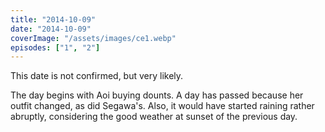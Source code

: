 ```yaml
---
title: "2014-10-09"
date: "2014-10-09"
coverImage: "/assets/images/ce1.webp"
episodes: ["1", "2"]
---
```


This date is not confirmed, but very likely.

The day begins with Aoi buying dounts. A day has passed because her outfit changed, as did Segawa's. Also, it would have started raining rather abruptly, considering the good weather at sunset of the previous day.

